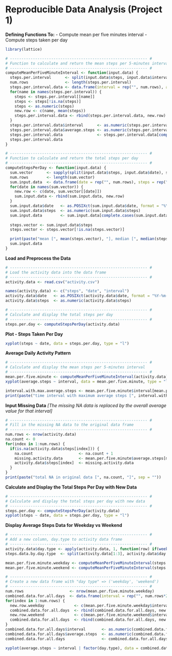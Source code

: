 Reproducible Data Analysis (Project 1)
========================================================

**Defining Functions To:**
- Compute mean per five minutes interval
- Compute steps taken per day

```r
library(lattice)

# ------------------------------------------------------------ #
# Function to calculate and return the mean steps per 5-minutes interval
# ------------------------------------------------------------ #
computeMeanPerFiveMinuteInterval <- function(input.data) {
  steps.per.interval      <- split(input.data$steps, input.data$interval)
  num.rows                <- length(steps.per.interval)
  steps.per.interval.data <- data.frame(interval = rep("", num.rows), average.steps = rep("", num.rows), stringsAsFactors = FALSE)
  for(name in names(steps.per.interval)) {
    steps <- steps.per.interval[[name]]
    steps <- steps[!is.na(steps)]
    steps <- as.numeric(steps)
    new.row <- c(name, mean(steps))
    steps.per.interval.data <- rbind(steps.per.interval.data, new.row)
  }
  steps.per.interval.data$interval      <- as.numeric(steps.per.interval.data$interval)
  steps.per.interval.data$average.steps <- as.numeric(steps.per.interval.data$average.steps)
  steps.per.interval.data               <- steps.per.interval.data[complete.cases(steps.per.interval.data), ]
  steps.per.interval.data
}

# ------------------------------------------------------------ #
# Function to calculate and return the total steps per day
# ------------------------------------------------------------ #
computeStepsPerDay <- function(input.data) {
  sum.vector      <- sapply(split(input.data$steps, input.data$date), sum)
  num.rows        <- length(sum.vector)
  sum.input.data  <- data.frame(date = rep("", num.rows), steps = rep("", num.rows), stringsAsFactors = FALSE)
  for(date in names(sum.vector)) {
    new.row <- c(date, sum.vector[[date]])
    sum.input.data <- rbind(sum.input.data, new.row)
  }
  sum.input.data$date   <- as.POSIXct(sum.input.data$date, format = "%Y-%m-%d")
  sum.input.data$steps  <- as.numeric(sum.input.data$steps)
  sum.input.data        <- sum.input.data[complete.cases(sum.input.data), ]
  
  steps.vector <- sum.input.data$steps
  steps.vector <- steps.vector[!is.na(steps.vector)]

  print(paste("mean [", mean(steps.vector), "], median [", median(steps.vector), "]", sep = ""))
  sum.input.data
}
```

**Load and Preprocess the Data**
```r
# ------------------------------------------------------------ #
# Load the activity data into the data frame
# ------------------------------------------------------------ #
activity.data <- read.csv("activity.csv")

names(activity.data) <- c("steps", "date", "interval")
activity.data$date   <- as.POSIXct(activity.data$date, format = "%Y-%m-%d")
activity.data$steps  <- as.numeric(activity.data$steps)

# ------------------------------------------------------------ #
# Calculate and display the total steps per day
# ------------------------------------------------------------ #
steps.per.day <- computeStepsPerDay(activity.data)
```

**Plot - Steps Taken Per Day**
```r
xyplot(steps ~ date, data = steps.per.day, type = "l")
```

**Average Daily Activity Pattern**
```r
# ------------------------------------------------------------ #
# Calculate and display the mean steps per 5-minutes interval
# ------------------------------------------------------------ #
mean.per.five.minute <- computeMeanPerFiveMinuteInterval(activity.data)
xyplot(average.steps ~ interval, data = mean.per.five.minute, type = "l")
```

```r
interval.with.max.average.steps <- mean.per.five.minute$interval[mean.per.five.minute$average.steps == max(mean.per.five.minute$average.steps)]
print(paste("time interval with maximum average steps [", interval.with.max.average.steps, "]", sep = ""))
```

**Input Missing Data**
*[The missing NA data is replaced by the overall average value for that interval]*
```r
# ------------------------------------------------------------ #
# Fill in the missing NA data to the original data frame
# ------------------------------------------------------------ #
num.rows <- nrow(activity.data)
na.count <- 0
for(index in 1:num.rows) {
  if(is.na(activity.data$steps[index])) {
    na.count                    <- na.count + 1
    missing.activity.data       <- mean.per.five.minute$average.steps[mean.per.five.minute$interval == activity.data$interval[index]]
    activity.data$steps[index]  <- missing.activity.data
  }
}
print(paste("total NA in original data [", na.count, "]", sep = ""))
```

**Calculate and Display the Total Steps Per Day with New Data**
```r
# ------------------------------------------------------------ #
# Calculate and display the total steps per day with new data
# ------------------------------------------------------------ #
steps.per.day <- computeStepsPerDay(activity.data)
xyplot(steps ~ date, data = steps.per.day, type = "l")
```

**Display Average Steps Data for Weekday vs Weekend**
```r
# ------------------------------------------------------------ #
# Add a new column, day.type to activity data frame
# ------------------------------------------------------------ #
activity.data$day.type <- apply(activity.data, 1, function(row) if(weekdays(as.Date(row[2])) %in% c("Saturday", "Sunday")) "weekend" else "weekday")
steps.data.by.day.type  <- split(activity.data[1:3], activity.data$day.type)

mean.per.five.minute.weekday <- computeMeanPerFiveMinuteInterval(steps.data.by.day.type$weekday)
mean.per.five.minute.weekend <- computeMeanPerFiveMinuteInterval(steps.data.by.day.type$weekend)

# ------------------------------------------------------------ #
# Create a new data frame with "day type" => ('weekday', 'weekend')
# ------------------------------------------------------------ #
num.rows                    <- nrow(mean.per.five.minute.weekday)
combined.data.for.all.days  <- data.frame(interval = rep("", num.rows*2), average.steps = rep("", num.rows*2), day.type = rep("", num.rows*2), stringsAsFactors = FALSE)
for(index in 1:num.rows) {
  new.row.weekday             <- c(mean.per.five.minute.weekday$interval[index], mean.per.five.minute.weekday$average.steps[index], "weekday");
  combined.data.for.all.days  <- rbind(combined.data.for.all.days, new.row.weekday)
  new.row.weekend             <- c(mean.per.five.minute.weekend$interval[index], mean.per.five.minute.weekend$average.steps[index], "weekend");
  combined.data.for.all.days  <- rbind(combined.data.for.all.days, new.row.weekend)
}
combined.data.for.all.days$interval       <- as.numeric(combined.data.for.all.days$interval)
combined.data.for.all.days$average.steps  <- as.numeric(combined.data.for.all.days$average.steps)
combined.data.for.all.days                <- combined.data.for.all.days[complete.cases(combined.data.for.all.days), ]

xyplot(average.steps ~ interval | factor(day.type), data = combined.data.for.all.days, type = "l", layout = c(1, 2))
```
